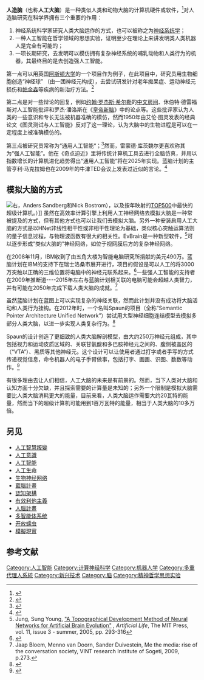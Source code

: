 '''人造脑'''（也称'''人工大脑'''）是一种类似人类和动物大脑的计算机硬件或软件，<ref name="bbc">{{Cite web |url=http://news.bbc.co.uk/1/hi/technology/8164060.stm |title=Artificial brain '10 years away' 2009 BBC news |accessdate=2020-08-30 |archive-date=2017-07-26 |archive-url=https://web.archive.org/web/20170726040959/http://news.bbc.co.uk/1/hi/technology/8164060.stm |dead-url=no }}</ref>对人造脑研究在科学界拥有三个重要的作用：

# 神经系统科学家研究人类大脑运作的方式，也可以被称之为[[神经系统|神经系统学]]；
# 一种人工智能在哲学领域的思想实验，证明至少在理论上来讲发明类人类机器人是完全有可能的；
# 一项长期研究，去发明可以模仿拥有复杂神经系统的哺乳动物和人类行为的机器，其最终目的是去创造强人工智能。

第一点可以用英国[[阿斯頓大學|阿斯顿大学]]的一个项目作为例子，在此项目中，研究员用生物细胞创造“神经球” （由一团神经元构成），去尝试研发针对老年痴呆症、运动神经元损伤和[[帕金森|帕金森]]等疾病的新治疗方法。<ref>{{Cite web|title=Aston University's news report about the project|url=http://www1.aston.ac.uk/about/news/releases/2009/march/scientists-create-living-model-of-basic-units-of-human-brain/|access-date=2010-03-29|archive-url=https://web.archive.org/web/20100805093410/http://www1.aston.ac.uk/about/news/releases/2009/march/scientists-create-living-model-of-basic-units-of-human-brain/|archive-date=2010-08-05|dead-url=yes}}</ref>

第二点是对一些辩论的回复，例如[[约翰·罗杰斯·希尔勒|约翰·罗杰斯·希尔勒]]的[[中文房间|中文房间]]、休伯特·德雷福斯对人工智能批评和罗杰·潘洛斯在《[[皇帝新脑|皇帝新脑]]》中的论点等。这些批评家认为人类的一些意识和专长无法被机器准确的模仿，然而1950年由艾伦·图灵发表的经典论文《图灵测试与人工智能》反对了这一理论，认为大脑中的生物进程是可以在一定程度上被准确模仿的。

第三点被研究员常称为“通用人工智能“；<ref>{{Citation|last=Voss|first=Peter|editor1-last=Goertzel|editor1-first=Ben|editor2-last=Pennachin|editor2-first=Cassio|title=Artificial General Intelligence|publisher=Springer|year=2006|isbn=3-540-23733-X|chapter-url=http://www.adaptiveai.com/research/index.htm#different_approach|chapter=Essentials of general intelligence|archive-url=https://web.archive.org/web/20130723140831/http://www.adaptiveai.com/research/index.htm#different_approach|archive-date=2013-07-23|dead-url=yes|accessdate=2020-08-30}}</ref>然而，雷蒙德·库茨魏尔更喜欢称其为“强人工智能”。他在《奇点迫近》里将传统计算机工具去进行全脑仿真，并用以指数增长的计算机进化趋势得出“通用人工智能”将在2025年实现。蓝脑计划的主管亨利·马克拉姆也在2009年的牛津TED会议上发表过近似的言论。<ref name="bbc2">{{Cite web |url=http://news.bbc.co.uk/1/hi/technology/8164060.stm |title=Artificial brain '10 years away' 2009 BBC news |accessdate=2020-08-30 |archive-date=2017-07-26 |archive-url=https://web.archive.org/web/20170726040959/http://news.bbc.co.uk/1/hi/technology/8164060.stm |dead-url=no }}</ref>

== 模拟大脑的方式 ==
[[File:Estimations_of_Human_Brain_Emulation_Required_Performance.svg|右]]，Anders Sandberg和Nick Bostrom），以及按年映射的[[TOP500|TOP500]]中最快的超级计算机。）]]
虽然在高效率计算引擎上利用人工神经网络去模拟大脑是一种常被提及的方式，但有其他方式也可以让我们去模拟大脑。另外一种安装启用人工大脑的方式是以HNet非线性相干性或非相干性理论为基础，类似核心突触运算法则的量子信息过程，与物理波函数有很大的相关性。EvBrain是一种新型软件，<ref>Jung, Sung Young, [http://mitpress.mit.edu/catalog/item/default.asp?ttype=6&tid=18358 "A Topographical Development Method of Neural Networks for Artificial Brain Evolution"] {{Wayback|url=http://mitpress.mit.edu/catalog/item/default.asp?ttype=6&tid=18358 |date=20110629143518 }}, ''Artificial Life'', The MIT Press, vol. 11, issue 3 - summer, 2005, pp. 293-316</ref>可以逐步形成“类似大脑的”神经网络，如位于视网膜后方的复杂神经网络。

在2008年11月，IBM收到了由五角大楼为智能电脑研究所捐献的美元490万。蓝脑计划在IBM的支持下在瑞士洛桑市展开进行，项目的假设是可以人工的将3000万突触以正确的三维位置将电脑中的神经元联系起来。<ref>{{Cite web |url=http://newsvote.bbc.co.uk/mpapps/pagetools/print/news.bbc.co.uk/2/hi/science/nature/7740484.stm?ad=1 |title=Blue Brain in BBC News |accessdate=2020-08-30 |archive-date=2019-07-13 |archive-url=https://web.archive.org/web/20190713085951/http://newsvote.bbc.co.uk/mpapps/pagetools/print/news.bbc.co.uk/2/hi/science/nature/7740484.stm%3Fad%3D1 |dead-url=no }}</ref>一些强人工智能的支持者在2009年推断道----2015年左右与蓝脑计划相关联的电脑可能会超越人类智力，并有可能在2050年完成下载人类大脑的成就。<ref>Jaap Bloem, Menno van Doorn, Sander Duivestein, Me the media: rise of the conversation society, VINT research Institute of Sogeti, 2009, p.273.</ref>

虽然蓝脑计划在蓝图上可以实现复杂的神经关联，然而此计划并没有成功将大脑活动和人类行为挂钩。在2012年时，一个名叫Spaun的项目（全称“Semantic Pointer Architecture Unified Network”）尝试用大型神经细胞连结模型去模拟多部分人类大脑，以进一步实现人类复杂行为。<ref name="test">{{Cite web |url=http://www.sciencemag.org/content/338/6111/1202.full.pdf?sid=acccce85-1ec6-4adc-9304-3a348cb9c265 |title=A Large-Scale Model of the Functioning Brain |accessdate=2020-08-30 |archive-date=2015-09-24 |archive-url=https://web.archive.org/web/20150924163431/http://www.sciencemag.org/content/338/6111/1202.full.pdf?sid=acccce85-1ec6-4adc-9304-3a348cb9c265 |dead-url=no }}</ref>

Spaun的设计创造了更细致的人类大脑解剖模型，由大约250万神经元组成，其中包括视力和运动皮质区域的、关联甘氨酸和多巴胺神经元之间的、腹侧被盖区的（“VTA”）、黑质等其他神经元。这个设计可以让使用者通过打字或者手写的方式传递视觉信息，命令机器人的电子手臂做事，包括打字、画画、识图、数数等动作。<ref name="test2">{{Cite web |url=http://www.sciencemag.org/content/338/6111/1202.full.pdf?sid=acccce85-1ec6-4adc-9304-3a348cb9c265 |title=A Large-Scale Model of the Functioning Brain |accessdate=2020-08-30 |archive-date=2015-09-24 |archive-url=https://web.archive.org/web/20150924163431/http://www.sciencemag.org/content/338/6111/1202.full.pdf?sid=acccce85-1ec6-4adc-9304-3a348cb9c265 |dead-url=no }}</ref>

有很多理由去让人们相信，人工大脑的未来是有前景的。然而，当下人类对大脑和认知方面十分欠缺，并且探索需要的计算量是未知的；另外一个限制是模拟大脑需要比人类大脑消耗更大的能量，目前来看，人类大脑运作需要大约20瓦特的能量，然而当下的超级计算机可能用到1百万瓦特的能量，相当于人类大脑的10多万倍。

== 另见 ==

* [[人工智慧叛變|人工智慧叛變]]
* [[人工意識|人工意識]]
* [[人工智能|人工智能]]
* [[人工生命|人工生命]]
* [[生物神经网络|生物神经网络]]
* [[藍腦計畫|藍腦計畫]]
* [[認知架構|認知架構]]
* [[有效利他主義|有效利他主義]]
* [[人腦計畫|人腦計畫]]
* [[多智能体系统|多智能体系统]]
* [[开放蠕虫|开放蠕虫]]
* [[模擬現實|模擬現實]]

== 参考文献 ==
{{Reflist}}

{{新兴技术}}

[[Category:人工智能|Category:人工智能]]
[[Category:计算神经科学|Category:计算神经科学]]
[[Category:机器人学|Category:机器人学]]
[[Category:多重代理人系統|Category:多重代理人系統]]
[[Category:新兴技术|Category:新兴技术]]
[[Category:脑|Category:脑]]
[[Category:精神哲学思想实验|Category:精神哲学思想实验]]